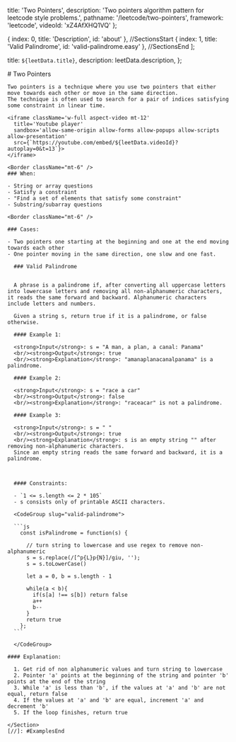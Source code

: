 
  title: 'Two Pointers',
  description: 'Two pointers algorithm pattern for leetcode style problems.',
  pathname: '/leetcode/two-pointers',
  framework: 'leetcode',
  videoId: 'xZ4AfXHQ1VQ'
};

  { index: 0, title: 'Description', id: 'about' },
  //SectionsStart
	{ index: 1, title: 'Valid Palindrome', id: 'valid-palindrome.easy' },
	//SectionsEnd
];

  title: `${leetData.title}`,
  description: leetData.description,
};


<Container>
  <Section id={sections[0].id}>
    # Two Pointers
    
    Two pointers is a technique where you use two pointers that either move towards each other or move in the same direction. 
    The technique is often used to search for a pair of indices satisfying some constraint in linear time.
    
    <iframe className='w-full aspect-video mt-12'
      title='Youtube player'
      sandbox='allow-same-origin allow-forms allow-popups allow-scripts allow-presentation'
      src={`https://youtube.com/embed/${leetData.videoId}?autoplay=0&t=13`}>
    </iframe>

    <Border className="mt-6" />
    ### When:

    - String or array questions
    - Satisfy a constraint
    - "Find a set of elements that satisfy some constraint"
    - Substring/subarray questions

    <Border className="mt-6" />
    
    ### Cases:

    - Two pointers one starting at the beginning and one at the end moving towards each other
    - One pointer moving in the same direction, one slow and one fast.
  </Section>

  [//]: #ExamplesStart
    <Section id={sections[1].id} className="pt-2">
      <Border className="translate-y-5"/>
    
      ### Valid Palindrome

      
      A phrase is a palindrome if, after converting all uppercase letters into lowercase letters and removing all non-alphanumeric characters, it reads the same forward and backward. Alphanumeric characters include letters and numbers.

      Given a string s, return true if it is a palindrome, or false otherwise.
      
      #### Example 1:
      
      <strong>Input</strong>: s = "A man, a plan, a canal: Panama"
      <br/><strong>Output</strong>: true
      <br/><strong>Explanation</strong>: "amanaplanacanalpanama" is a palindrome.
      
      #### Example 2:
      
      <strong>Input</strong>: s = "race a car"
      <br/><strong>Output</strong>: false
      <br/><strong>Explanation</strong>: "raceacar" is not a palindrome.
      
      #### Example 3:

      <strong>Input</strong>: s = " "
      <br/><strong>Output</strong>: true
      <br/><strong>Explanation</strong>: s is an empty string "" after removing non-alphanumeric characters.
      Since an empty string reads the same forward and backward, it is a palindrome.
      
      
      
      #### Constraints:

      - `1 <= s.length <= 2 * 105`
      - s consists only of printable ASCII characters.
      
      <CodeGroup slug="valid-palindrome">
        
      ```js
        const isPalindrome = function(s) {
      
          // turn string to lowercase and use regex to remove non-alphanumeric
          s = s.replace(/[^p{L}p{N}]/giu, '');
          s = s.toLowerCase()
      
          let a = 0, b = s.length - 1
          
          while(a < b){
            if(s[a] !== s[b]) return false
            a++
            b--
          }
          return true
        };
      ```
    
      </CodeGroup>
      
    #### Explanation:

      1. Get rid of non alphanumeric values and turn string to lowercase  
      2. Pointer 'a' points at the beginning of the string and pointer 'b' points at the end of the string
      3. While 'a' is less than 'b', if the values at 'a' and 'b' are not equal, return false
      4. If the values at 'a' and 'b' are equal, increment 'a' and decrement 'b'
      5. If the loop finishes, return true
    
    </Section>
    [//]: #ExamplesEnd
</Container>

